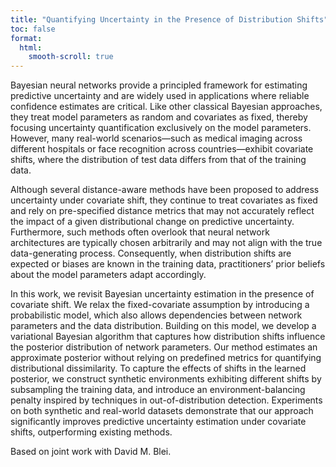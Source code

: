 ```yaml
---
title: "Quantifying Uncertainty in the Presence of Distribution Shifts"
toc: false
format:
  html:
    smooth-scroll: true
---
```


Bayesian neural networks provide a principled framework for estimating predictive uncertainty and are widely used in applications where reliable confidence estimates are critical. Like other classical Bayesian approaches, they treat model parameters as random and covariates as fixed, thereby focusing uncertainty quantification exclusively on the model parameters. However, many real-world scenarios—such as medical imaging across different hospitals or face recognition across countries—exhibit covariate shifts, where the distribution of test data differs from that of the training data.

Although several distance-aware methods have been proposed to address uncertainty under covariate shift, they continue to treat covariates as fixed and rely on pre-specified distance metrics that may not accurately reflect the impact of a given distributional change on predictive uncertainty. Furthermore, such methods often overlook that neural network architectures are typically chosen arbitrarily and may not align with the true data-generating process. Consequently, when distribution shifts are expected or biases are known in the training data,  practitioners' prior beliefs about the model parameters adapt accordingly.

In this work, we revisit Bayesian uncertainty estimation in the presence of covariate shift. We relax the fixed-covariate assumption by introducing a probabilistic model, which also  allows dependencies between network parameters and the data distribution. Building on this model, we develop a variational Bayesian algorithm that captures how distribution shifts influence the posterior distribution of network parameters. Our method estimates an approximate posterior without relying on predefined metrics for quantifying distributional dissimilarity. To capture the effects of shifts in the learned posterior, we construct synthetic environments exhibiting different shifts by subsampling the training data, and introduce an environment-balancing penalty inspired by techniques in out-of-distribution detection. Experiments on both synthetic and real-world datasets demonstrate that our approach significantly improves predictive uncertainty estimation under covariate shifts, outperforming existing methods.

Based on joint work with David M. Blei.